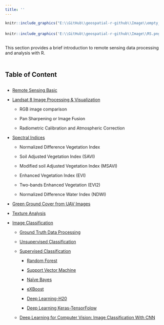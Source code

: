 ```yaml
---
title: ''
---
```


<div style="margin-bottom:10px;">
</div>
```r
knitr::include_graphics("E:\\GitHub\\geospatial-r-github\\Image\\empty_banner.png")
```
<div style="margin-bottom:20px;">
</div>

```r
knitr::include_graphics('E:\\GitHub\\geospatial-r-github\\Image\\RS.png')
```

<div style="margin-bottom:30px;">
</div>


This section provides a brief introduction to remote sensing data processing and analysis with R.

<div style="margin-bottom:50px;">
</div>

## Table of Content


<div style="margin-bottom:30px;">
</div>

* [Remote Sensing Basic](reomte-sensing-basic.html)

* [Landsat 8 Image Processing & Visualization](landsat-8-image-processing.html)

    - RGB image comparison
    
    - Pan Sharpening or Image Fusion
    
    - Radiometric Calibration and Atmospheric Correction
    
* [Spectral Indices](spectral-indices.html)

    - Normalized Difference Vegetation Index
    
    - Soil Adjusted Vegetation Index (SAVI)
    
    - Modified soil Adjusted Vegetation Index (MSAVI)
    
    - Enhanced Vegetation Index (EVI)
    
    - Two-bands Enhanced Vegetation (EVI2)
    
    - Normalized Difference Water Index (NDWI)
 
    
* [Green Ground Cover from UAV Images](uav-ground-cover.html)

* [Texture Analysis](texture-analysis.html)

* [Image Classification](image-classification.html)

    - [Ground Truth Data Processing](ground-truth-data-processing.html)

    - [Unsupervised Classification](unsupervised-classification.html)
    
    - [Supervised Classification](supervised-classification.html)

        - [Random Forest](random-forest.html)
        
        - [Support Vector Machine](support-vector-machine.html)
        
        - [Naïve Bayes](naive-bayes.html)
        
        - [eXBoost](exboost.html)
        
        - [Deep Learning-H20](deep-learning-h2o.html)
        
        - [Deep Learning Keras-TensorFolow](deep-learning-keras-tensorflow.html)
        
  * [Deep Learning for Computer Vision: Image Classification With CNN](deep-learning-for-computer-vision.html)



